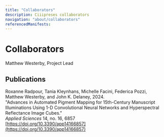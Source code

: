 ```yaml
---
title: "Collaborators"
description: Ciiipreses collaborators
navigation: "about/collaborators"
referencedManifests:
---
```


# Collaborators

Matthew Westerby, Project Lead

## Publications

Roxanne Radpour, Tania Kleynhans, Michelle Facini, Federica Pozzi, Matthew Westerby, and John K. Delaney, 2024.<br>
"Advances in Automated Pigment Mapping for 15th-Century Manuscript Illuminations Using 1-D Convolutional Neural Networks and Hyperspectral Reflectance Image Cubes."<br>
<em>Applied Sciences</em> 14, no. 16, 6857<br>
[https://doi.org/10.3390/app14166857](https://doi.org/10.3390/app14166857)
